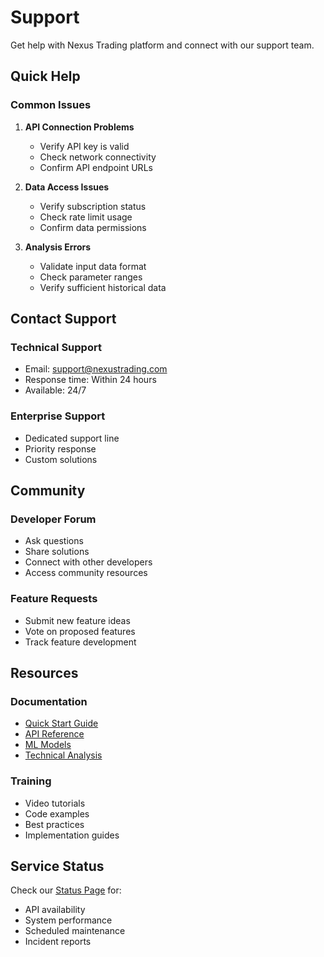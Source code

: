 # Support

Get help with Nexus Trading platform and connect with our support team.

## Quick Help

### Common Issues

1. **API Connection Problems**
   - Verify API key is valid
   - Check network connectivity
   - Confirm API endpoint URLs

2. **Data Access Issues**
   - Verify subscription status
   - Check rate limit usage
   - Confirm data permissions

3. **Analysis Errors**
   - Validate input data format
   - Check parameter ranges
   - Verify sufficient historical data

## Contact Support

### Technical Support
- Email: support@nexustrading.com
- Response time: Within 24 hours
- Available: 24/7

### Enterprise Support
- Dedicated support line
- Priority response
- Custom solutions

## Community

### Developer Forum
- Ask questions
- Share solutions
- Connect with other developers
- Access community resources

### Feature Requests
- Submit new feature ideas
- Vote on proposed features
- Track feature development

## Resources

### Documentation
- [Quick Start Guide](/getting-started)
- [API Reference](/api)
- [ML Models](/ml-models)
- [Technical Analysis](/technical-analysis)

### Training
- Video tutorials
- Code examples
- Best practices
- Implementation guides

## Service Status

Check our [Status Page](https://status.nexustrading.com) for:
- API availability
- System performance
- Scheduled maintenance
- Incident reports
